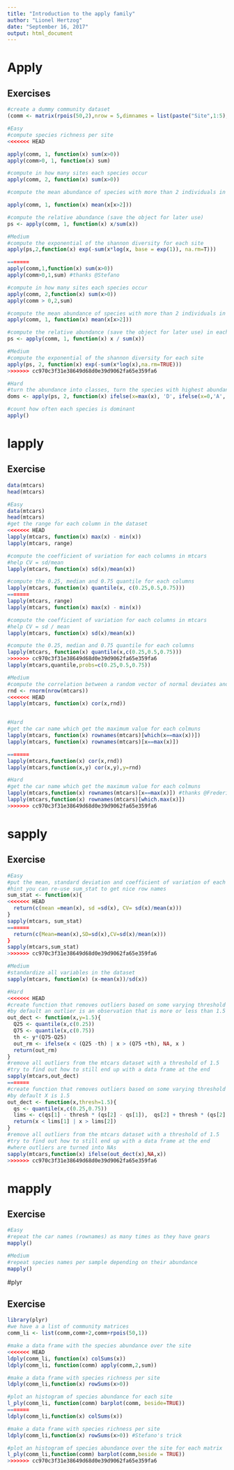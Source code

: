 ```yaml
---
title: "Introduction to the apply family"
author: "Lionel Hertzog"
date: "September 16, 2017"
output: html_document
---
```

# Apply

## Exercises 

```r
#create a dummy community dataset
(comm <- matrix(rpois(50,2),nrow = 5,dimnames = list(paste("Site",1:5),paste("Species",1:10))))

#Easy
#compute species richness per site
<<<<<<< HEAD

apply(comm, 1, function(x) sum(x>0))
apply(comm>0, 1, function(x) sum)

#compute in how many sites each species occur
apply(comm, 2, function(x) sum(x>0))

#compute the mean abundance of species with more than 2 individuals in each site

apply(comm, 1, function(x) mean(x[x>2]))

#compute the relative abundance (save the object for later use)
ps <- apply(comm, 1, function(x) x/sum(x))

#Medium
#compute the exponential of the shannon diversity for each site
apply(ps,2,function(x) exp(-sum(x*log(x, base = exp(1)), na.rm=T)))

=======
apply(comm,1,function(x) sum(x>0))
apply(comm>0,1,sum) #thanks @Stefano

#compute in how many sites each species occur
apply(comm, 2,function(x) sum(x>0))
apply(comm > 0,2,sum)

#compute the mean abundance of species with more than 2 individuals in each site
apply(comm, 1, function(x) mean(x[x>2]))

#compute the relative abundance (save the object for later use) in each site
ps <- apply(comm, 1, function(x) x / sum(x))

#Medium
#compute the exponential of the shannon diversity for each site
apply(ps, 2, function(x) exp(-sum(x*log(x),na.rm=TRUE)))
>>>>>>> cc970c3f31e38649d68d0e39d9062fa65e359fa6

#Hard
#turn the abundance into classes, turn the species with highest abundance into a "D" all others with abundance superior to 0 into "S" and species of 0 into "A" (save the object)
doms <- apply(ps, 2, function(x) ifelse(x=max(x), 'D', ifelse(x=0,'A', 'S')))

#count how often each species is dominant
apply()
```

# lapply

## Exercise
```r
data(mtcars)
head(mtcars)
```


```r
#Easy
data(mtcars)
head(mtcars)
#get the range for each column in the dataset
<<<<<<< HEAD
lapply(mtcars, function(x) max(x) - min(x))
lapply(mtcars, range)

#compute the coefficient of variation for each columns in mtcars
#help CV = sd/mean
lapply(mtcars, function(x) sd(x)/mean(x))

#compute the 0.25, median and 0.75 quantile for each columns
lapply(mtcars, function(x) quantile(x, c(0.25,0.5,0.75)))
=======
lapply(mtcars, range)
lapply(mtcars, function(x) max(x) - min(x))

#compute the coefficient of variation for each columns in mtcars
#help CV = sd / mean
lapply(mtcars, function(x) sd(x)/mean(x))

#compute the 0.25, median and 0.75 quantile for each columns
lapply(mtcars, function(x) quantile(x,c(0.25,0.5,0.75)))
>>>>>>> cc970c3f31e38649d68d0e39d9062fa65e359fa6
lapply(mtcars,quantile,probs=c(0.25,0.5,0.75))

#Medium
#compute the correlation between a random vector of normal deviates and each columns, hint: you have to use a function with more than one argument
rnd <- rnorm(nrow(mtcars))
<<<<<<< HEAD
lapply(mtcars, function(x) cor(x,rnd))


#Hard
#get the car name which get the maximum value for each colmuns
lapply(mtcars, function(x) rownames(mtcars)[which(x==max(x))])
lapply(mtcars, function(x) rownames(mtcars)[x==max(x)])

=======
lapply(mtcars,function(x) cor(x,rnd))
lapply(mtcars,function(x,y) cor(x,y),y=rnd)

#Hard
#get the car name which get the maximum value for each colmuns
lapply(mtcars,function(x) rownames(mtcars)[x==max(x)]) #thanks @Frederik
lapply(mtcars,function(x) rownames(mtcars)[which.max(x)])
>>>>>>> cc970c3f31e38649d68d0e39d9062fa65e359fa6
```

# sapply

## Exercise

```r
#Easy
#put the mean, standard deviation and coefficient of variation of each column into a nice table
#hint you can re-use sum_stat to get nice row names
sum_stat <- function(x){
<<<<<<< HEAD
  return(c(mean =mean(x), sd =sd(x), CV= sd(x)/mean(x)))
}
sapply(mtcars, sum_stat)
=======
  return(c(Mean=mean(x),SD=sd(x),CV=sd(x)/mean(x)))
}
sapply(mtcars,sum_stat)
>>>>>>> cc970c3f31e38649d68d0e39d9062fa65e359fa6

#Medium
#standardize all variables in the dataset
sapply(mtcars, function(x) (x-mean(x))/sd(x))

#Hard
<<<<<<< HEAD
#create function that removes outliers based on some varying threshold
#by default an outlier is an observation that is more or less than 1.5 * (Q75 - Q25)
out_dect <- function(x,y=1.5){
  Q25 <- quantile(x,c(0.25))
  Q75 <- quantile(x,c(0.75))
  th <- y*(Q75-Q25)
  out_rm <- ifelse(x < (Q25 -th) | x > (Q75 +th), NA, x )
  return(out_rm)
}
#remove all outliers from the mtcars dataset with a threshold of 1.5
#try to find out how to still end up with a data frame at the end
sapply(mtcars,out_dect)
=======
#create function that removes outliers based on some varying threshold (X): X * (Q75 - Q25)
#by default X is 1.5
out_dect <- function(x,thresh=1.5){
  qs <- quantile(x,c(0.25,0.75))
  lims <- c(qs[1] - thresh * (qs[2] - qs[1]),  qs[2] + thresh * (qs[2] - qs[1]))
  return(x < lims[1] | x > lims[2])
}
#remove all outliers from the mtcars dataset with a threshold of 1.5
#try to find out how to still end up with a data frame at the end
#where outliers are turned into NAs
sapply(mtcars,function(x) ifelse(out_dect(x),NA,x))
>>>>>>> cc970c3f31e38649d68d0e39d9062fa65e359fa6
```


# mapply

## Exercise

```r
#Easy
#repeat the car names (rownames) as many times as they have gears
mapply()

#Medium
#repeat species names per sample depending on their abundance
mapply()
```

#plyr

## Exercise

```r
library(plyr)
#we have a a list of community matrices
comm_li <- list(comm,comm+2,comm+rpois(50,1))

#make a data frame with the species abundance over the site
<<<<<<< HEAD
ldply(comm_li, function(x) colSums(x))
ldply(comm_li, function(comm) apply(comm,2,sum))

#make a data frame with species richness per site
ldply(comm_li,function(x) rowSums(x>0))

#plot an histogram of species abundance for each site
l_ply(comm_li, function(comm) barplot(comm, beside=TRUE))
=======
ldply(comm_li,function(x) colSums(x))

#make a data frame with species richness per site
ldply(comm_li,function(x) rowSums(x>0)) #Stefano's trick

#plot an histogram of species abundance over the site for each matrix
l_ply(comm_li,function(comm) barplot(comm,beside = TRUE))
>>>>>>> cc970c3f31e38649d68d0e39d9062fa65e359fa6
```